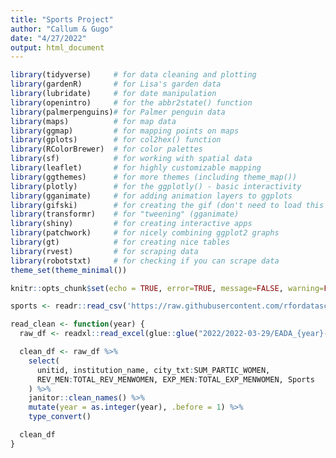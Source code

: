 ```yaml
---
title: "Sports Project"
author: "Callum & Gugo"
date: "4/27/2022"
output: html_document
---
```


```r
library(tidyverse)     # for data cleaning and plotting
library(gardenR)       # for Lisa's garden data
library(lubridate)     # for date manipulation
library(openintro)     # for the abbr2state() function
library(palmerpenguins)# for Palmer penguin data
library(maps)          # for map data
library(ggmap)         # for mapping points on maps
library(gplots)        # for col2hex() function
library(RColorBrewer)  # for color palettes
library(sf)            # for working with spatial data
library(leaflet)       # for highly customizable mapping
library(ggthemes)      # for more themes (including theme_map())
library(plotly)        # for the ggplotly() - basic interactivity
library(gganimate)     # for adding animation layers to ggplots
library(gifski)        # for creating the gif (don't need to load this library every time,but need it installed)
library(transformr)    # for "tweening" (gganimate)
library(shiny)         # for creating interactive apps
library(patchwork)     # for nicely combining ggplot2 graphs  
library(gt)            # for creating nice tables
library(rvest)         # for scraping data
library(robotstxt)     # for checking if you can scrape data
theme_set(theme_minimal())
```


```r
knitr::opts_chunk$set(echo = TRUE, error=TRUE, message=FALSE, warning=FALSE)
```


```r
sports <- readr::read_csv('https://raw.githubusercontent.com/rfordatascience/tidytuesday/master/data/2022/2022-03-29/sports.csv')

read_clean <- function(year) {
  raw_df <- readxl::read_excel(glue::glue("2022/2022-03-29/EADA_{year}-{as.double(year)+1}/Schools.xlsx"))

  clean_df <- raw_df %>%
    select(
      unitid, institution_name, city_txt:SUM_PARTIC_WOMEN,
      REV_MEN:TOTAL_REV_MENWOMEN, EXP_MEN:TOTAL_EXP_MENWOMEN, Sports
    ) %>%
    janitor::clean_names() %>%
    mutate(year = as.integer(year), .before = 1) %>%
    type_convert()

  clean_df
}
```





